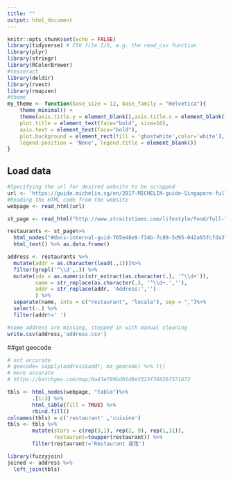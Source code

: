 ```yaml
---
title: ""
output: html_document
---
```


```r
knitr::opts_chunk$set(echo = FALSE)
library(tidyverse) # CSV file I/O, e.g. the read_csv function
library(plyr)
library(stringr)
library(RColorBrewer)
#tesseract
library(deldir)
library(rvest)
library(rmapzen)
#theme
my_theme <- function(base_size = 12, base_family = "Helvetica"){
    theme_minimal() +
    theme(axis.title.y = element_blank(),axis.title.x = element_blank(),
    plot.title = element_text(face="bold", size=16),
    axis.text = element_text(face="bold"),
    plot.background = element_rect(fill = 'ghostwhite',color='white'),
    legend.position = 'None', legend.title = element_blank())
}

```

## Load data

```r
#Specifying the url for desired website to be scrapped
url <- 'https://guide.michelin.sg/en/2017-MICHELIN-guide-Singapore-full-results-restaurants'
#Reading the HTML code from the website
webpage <- read_html(url)
```


```r
st_page <- read_html("http://www.straitstimes.com/lifestyle/food/full-list-of-michelin-starred-restaurants-for-2017")

restaurants <- st_page%>%
  html_nodes("#docs-internal-guid-765e48e9-f34b-7c88-5d95-042a93fcfda3") %>%
  html_text() %>% as.data.frame()
```

```r
address <- restaurants %>% 
  mutate(addr = as.character(lead(.,1)))%>% 
  filter(grepl('^\\d',.)) %>%
  mutate(idx = as.numeric(str_extract(as.character(.), '^\\d+')),
         name = str_replace(as.character(.), '^\\d+.',''),
         addr = str_replace(addr, 'Address:','')
         ) %>%
  separate(name, into = c("restaurant", "locale"), sep = ",")%>%
  select(-.) %>%
  filter(addr!=' ')
```
```r
#some address are missing, stepped in with manual cleaning
write.csv(address,'address.csv')
```

##get geocode


```r
# not accurate
# geocode= sapply(address$addr, mz_geocode) %>% t()
# more accurate
# https://batchgeo.com/map/0a43e789bd01d8e3323f36026f571672
```


```r
tbls <- html_nodes(webpage, "table")%>%
        .[1:3] %>%
        html_table(fill = TRUE) %>%
        rbind.fill() 
colnames(tbls) = c('restaurant' ,'cuisine')
tbls <- tbls %>%
        mutate(stars = c(rep(3,1), rep(2, 9), rep(1,31)),
               restaurant=toupper(restaurant)) %>%
        filter(restaurant!='Restaurant 餐馆') 

```

```r
library(fuzzyjoin)
joined <- address %>%
  left_join(tbls)
```




